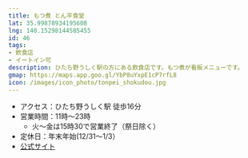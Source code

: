 ```yaml
---
title: もつ煮 とん平食堂
lat: 35.99878934195608
lng: 140.15298144585455
id: 46
tags:
- 飲食店
- イートイン可
description: ひたち野うしく駅の方にある飲食店です。もつ煮が看板メニューです。
gmap: https://maps.app.goo.gl/YbP8uYxpE1cP7rfL8
icon: /images/icon_photo/tonpei_shokudou.jpg
---
```


<LinkedImage
  basename="poketc_meganest/tonpei_shokudou-sign"
/>

- アクセス：ひたち野うしく駅 徒歩16分
- 営業時間：11時～23時
  - 火～金は15時30で営業終了（祭日除く）
- 定休日：年末年始(12/31～1/3）
- [公式サイト](http://www.tonpei.jp/)

<LinkedImage
  basename="poketc_meganest/tonpei_shokudou-menu"
/>

